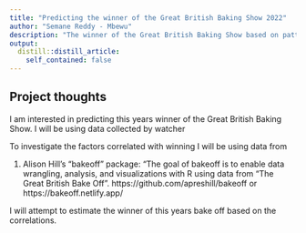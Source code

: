 ```yaml
---
title: "Predicting the winner of the Great British Baking Show 2022"
author: "Semane Reddy - Mbewu"
description: "The winner of the Great British Baking Show based on patterns in contenstant data"
output:
  distill::distill_article:
    self_contained: false
---
```




## Project thoughts

I am interested in predicting this years winner of the Great British Baking Show. I will be using data collected by watcher

To investigate the factors correlated with winning I will be using data from

1. Alison Hill's "bakeoff" package: "The goal of bakeoff is to enable data wrangling, analysis, and visualizations with R using data from “The Great British Bake Off”. https://github.com/apreshill/bakeoff or https://bakeoff.netlify.app/


I will attempt to estimate the winner of this years bake off based on the correlations. 




